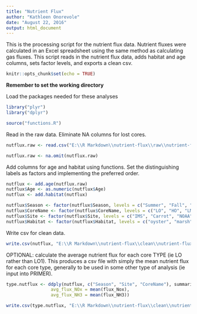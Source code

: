 ```yaml
---
title: "Nutrient Flux"
author: "Kathleen Onorevole"
date: "August 22, 2016"
output: html_document
---
```


This is the processing script for the nutrient flux data. Nutrient fluxes were calculated in an Excel spreadsheet using the same method as calculating gas fluxes. This script reads in the nutrient flux data, adds habitat and age columns, sets factor levels, and exports a clean csv.

```r
knitr::opts_chunk$set(echo = TRUE)
```

**Remember to set the working directory**

Load the packages needed for these analyses
```r

library("plyr")
library("dplyr")

source("functions.R")
```

Read in the raw data. Eliminate NA columns for lost cores.
``` r

nutflux.raw <- read.csv("E:\\R Markdown\\nutrient-flux\\raw\\nutrient-flux-raw_all-seasons_all-sites.csv", header = T, stringsAsFactors = F)

nutflux.raw <- na.omit(nutflux.raw)

```


Add columns for age and habitat using functions. Set the distinguishing labels as factors and implementing the preferred order.
``` r

nutflux <- add.age(nutflux.raw)
nutflux$Age <- as.numeric(nutflux$Age)
nutflux <- add.habitat(nutflux)

nutflux$Season <- factor(nutflux$Season, levels = c("Summer", "Fall", "Winter", "Spring"))
nutflux$CoreName <- factor(nutflux$CoreName, levels = c("LO", "HO", "LM", "MM", "HM", "Ref", "LoRef", "HiRef"))
nutflux$Site <- factor(nutflux$Site, levels = c("IMS", "Carrot", "NOAA", "Army"))
nutflux$Habitat <- factor(nutflux$Habitat, levels = c("oyster", "marsh", "Ref", "LoRef", "HiRef"))

```

Write csv for clean data.
``` r

write.csv(nutflux, "E:\\R Markdown\\nutrient-flux\\clean\\nutrient-flux-clean_all-seasons_all-sites.csv", row.names = F)

```

OPTIONAL: calculate the average nutrient flux for each core TYPE (ie LO rather than LO1).  This produces a csv file with simply the mean nutrient flux for each core type, generally to be used in some other type of analysis (ie input into PRIMER).
``` r

type.nutflux <- ddply(nutflux, c("Season", "Site", "CoreName"), summarise,
                 avg_flux_NOx = mean(flux_Nox),
                 avg_flux_NH3 = mean(flux_NH3))

write.csv(type.nutflux, "E:\\R Markdown\\nutrient-flux\\clean\\nutrient-flux-by-type_all-seasons_all-sites.csv", row.names = F)

```

